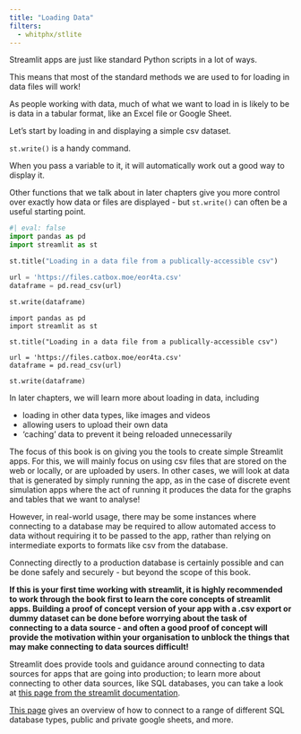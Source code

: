 ```yaml
---
title: "Loading Data"
filters:
  - whitphx/stlite
---
```


Streamlit apps are just like standard Python scripts in a lot of ways.

This means that most of the standard methods we are used to for loading in data files will work!

As people working with data, much of what we want to load in is likely to be is data in a tabular format, like an Excel file or Google Sheet.

Let's start by loading in and displaying a simple csv dataset.

:::{.callout-tip}
`st.write()` is a handy command.

When you pass a variable to it, it will automatically work out a good way to display it.

Other functions that we talk about in later chapters give you more control over exactly how data or files are displayed - but `st.write()` can often be a useful starting point.
:::

```python
#| eval: false
import pandas as pd
import streamlit as st

st.title("Loading in a data file from a publically-accessible csv")

url = 'https://files.catbox.moe/eor4ta.csv'
dataframe = pd.read_csv(url)

st.write(dataframe)

```

```stlite-python

import pandas as pd
import streamlit as st

st.title("Loading in a data file from a publically-accessible csv")

url = 'https://files.catbox.moe/eor4ta.csv'
dataframe = pd.read_csv(url)

st.write(dataframe)

```


:::{.callout-note}
In later chapters, we will learn more about loading in data, including

- loading in other data types, like images and videos
- allowing users to upload their own data
- 'caching' data to prevent it being reloaded unnecessarily
:::

:::{.callout-tip}
The focus of this book is on giving you the tools to create simple Streamlit apps. For this, we will mainly focus on using csv files that are stored on the web or locally, or are uploaded by users. In other cases, we will look at data that is generated by simply running the app, as in the case of discrete event simulation apps where the act of running it produces the data for the graphs and tables that we want to analyse!

However, in real-world usage, there may be some instances where connecting to a database may be required to allow automated access to data without requiring it to be passed to the app, rather than relying on intermediate exports to formats like csv from the database.

Connecting directly to a production database is certainly possible and can be done safely and securely - but beyond the scope of this book.

**If this is your first time working with streamlit, it is highly recommended to work through the book first to learn the core concepts of streamlit apps. Building a proof of concept version of your app with a .csv export or dummy dataset can be done before worrying about the task of connecting to a data source - and often a good proof of concept will provide the motivation within your organisation to unblock the things that may make connecting to data sources difficult!**

Streamlit does provide tools and guidance around connecting to data sources for apps that are going into production; to learn more about connecting to other data sources, like SQL databases, you can take a look at [this page from the streamlit documentation](https://docs.streamlit.io/develop/concepts/connections/connecting-to-data).

[This page](https://docs.streamlit.io/develop/tutorials/databases) gives an overview of how to connect to a range of different SQL database types, public and private google sheets, and more.

:::

